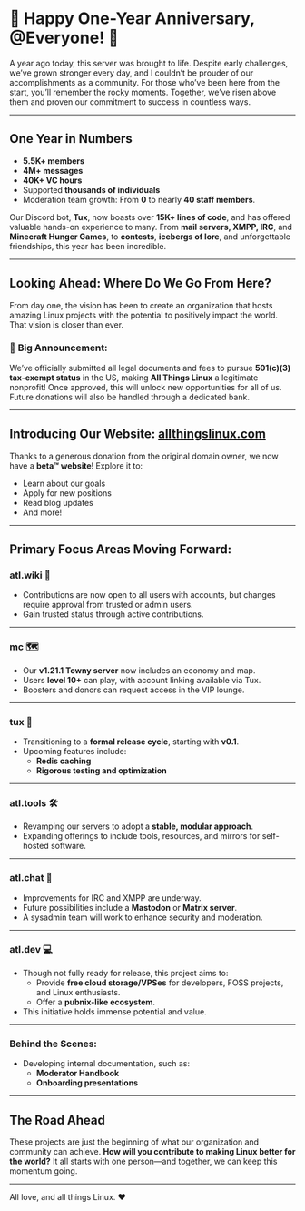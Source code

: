 # 🎉 Happy One-Year Anniversary, @Everyone! 🎉

A year ago today, this server was brought to life. Despite early challenges, we’ve grown stronger every day, and I couldn’t be prouder of our accomplishments as a community. For those who’ve been here from the start, you’ll remember the rocky moments. Together, we’ve risen above them and proven our commitment to success in countless ways.

---

## **One Year in Numbers**
- **5.5K+ members**
- **4M+ messages**
- **40K+ VC hours**
- Supported **thousands of individuals**
- Moderation team growth: From **0** to nearly **40 staff members**.

Our Discord bot, **Tux**, now boasts over **15K+ lines of code**, and has offered valuable hands-on experience to many. From **mail servers, XMPP, IRC**, and **Minecraft Hunger Games**, to **contests**, **icebergs of lore**, and unforgettable friendships, this year has been incredible.

---

## **Looking Ahead: Where Do We Go From Here?**
From day one, the vision has been to create an organization that hosts amazing Linux projects with the potential to positively impact the world. That vision is closer than ever.

### 🎉 **Big Announcement**:
We’ve officially submitted all legal documents and fees to pursue **501(c)(3) tax-exempt status** in the US, making **All Things Linux** a legitimate nonprofit! Once approved, this will unlock new opportunities for all of us. Future donations will also be handled through a dedicated bank.

---

## **Introducing Our Website: [allthingslinux.com](https://allthingslinux.com)**
Thanks to a generous donation from the original domain owner, we now have a **beta™️ website**! Explore it to:
- Learn about our goals
- Apply for new positions
- Read blog updates
- And more!

---

## **Primary Focus Areas Moving Forward**:

### **atl.wiki** 📝
- Contributions are now open to all users with accounts, but changes require approval from trusted or admin users.
- Gain trusted status through active contributions.

---

### **mc** 🗺️
- Our **v1.21.1 Towny server** now includes an economy and map.
- Users **level 10+** can play, with account linking available via Tux.
- Boosters and donors can request access in the VIP lounge.

---

### **tux** 🤖
- Transitioning to a **formal release cycle**, starting with **v0.1**.
- Upcoming features include:
  - **Redis caching**
  - **Rigorous testing and optimization**

---

### **atl.tools** 🛠️
- Revamping our servers to adopt a **stable, modular approach**.
- Expanding offerings to include tools, resources, and mirrors for self-hosted software.

---

### **atl.chat** 💬
- Improvements for IRC and XMPP are underway.
- Future possibilities include a **Mastodon** or **Matrix server**.
- A sysadmin team will work to enhance security and moderation.

---

### **atl.dev** 💻
- Though not fully ready for release, this project aims to:
  - Provide **free cloud storage/VPSes** for developers, FOSS projects, and Linux enthusiasts.
  - Offer a **pubnix-like ecosystem**.
- This initiative holds immense potential and value.

---

### **Behind the Scenes**:
- Developing internal documentation, such as:
  - **Moderator Handbook**
  - **Onboarding presentations**

---

## **The Road Ahead**
These projects are just the beginning of what our organization and community can achieve. **How will you contribute to making Linux better for the world?** It all starts with one person—and together, we can keep this momentum going.

---

All love, and all things Linux. ❤️

